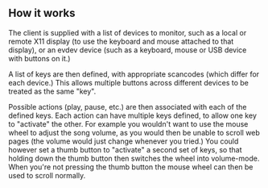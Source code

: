 {{Client
|name=xmms2-hotkey
|author=[[User:Malvineous|Adam Nielsen]]
|website=http://www.shikadi.net/files/xmms2hotkey-0.2.tar.bz2
|version=0.2 (2009-08-16)
|devlanguage=C++
|ui=Console
|screenshots=(No UI)
|description=xmms2-hotkey is a lightweight client for controlling XMMS2 via keyboard or mouse buttons (or combinations thereof.)  It works under X-Windows and can also use the Linux evdev system to allow hotkeys to be used in the console.
}}

== How it works ==

The client is supplied with a list of devices to monitor, such as a local or remote X11 display (to use the keyboard and mouse attached to that display), or an evdev device (such as a keyboard, mouse or USB device with buttons on it.)

A list of keys are then defined, with appropriate scancodes (which differ for each device.)  This allows multiple buttons across different devices to be treated as the same "key".

Possible actions (play, pause, etc.) are then associated with each of the defined keys.  Each action can have multiple keys defined, to allow one key to "activate" the other.  For example you wouldn't want to use the mouse wheel to adjust the song volume, as you would then be unable to scroll web pages (the volume would just change whenever you tried.)  You could however set a thumb button to "activate" a second set of keys, so that holding down the thumb button then switches the wheel into volume-mode.  When you're not pressing the thumb button the mouse wheel can then be used to scroll normally.